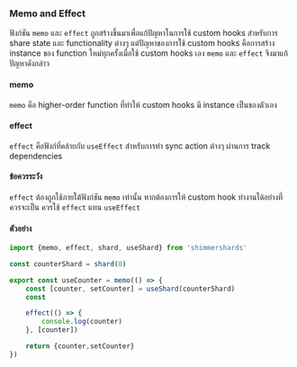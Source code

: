 ### Memo and Effect

ฟังก์ชัน `memo` และ `effect` ถูกสร้างขึ้นมาเพื่อแก้ปัญหาในการใช้ custom hooks สำหรับการ share state และ functionality ต่างๆ
แต่ปัญหาของการใช้ custom hooks คือการสร้าง instance ของ function ใหม่ทุกครั้งเมื่อใช้ custom hooks เอง `memo` และ `effect`
จึงมาแก้ปัญหาดังกล่าว

#### memo

`memo` คือ higher-order function ที่ทำให้ custom hooks มี instance เป็นของตัวเอง

#### effect

`effect` คือฟังก์ที่คล้ายกับ `useEffect` สำหรับการทำ sync action ต่างๆ ผ่านการ track dependencies

#### ข้อควรระวัง

`effect` ต้องถูกใช้ภายใต้ฟังก์ชัน `memo` เท่านั้น หากต้องการให้ custom hook ทำงานได้อย่างที่ควรจะเป็น ควรใช้ `effect` แทน `useEffect`

#### ตัวอย่าง

```ts
import {memo, effect, shard, useShard} from 'shimmershards'

const counterShard = shard(0)

export const useCounter = memo(() => {
    const [counter, setCounter] = useShard(counterShard)
    const

    effect(() => {
        console.log(counter)
    }, [counter])

    return {counter,setCounter}
})
```
